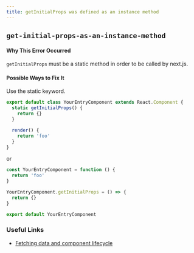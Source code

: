 ```yaml
---
title: getInitialProps was defined as an instance method
---
```


## `get-initial-props-as-an-instance-method`

#### Why This Error Occurred

`getInitialProps` must be a static method in order to be called by next.js.

#### Possible Ways to Fix It

Use the static keyword.

```js filename="pages/example.js"
export default class YourEntryComponent extends React.Component {
  static getInitialProps() {
    return {}
  }

  render() {
    return 'foo'
  }
}
```

or

```js filename="pages/example.js"
const YourEntryComponent = function () {
  return 'foo'
}

YourEntryComponent.getInitialProps = () => {
  return {}
}

export default YourEntryComponent
```

### Useful Links

- [Fetching data and component lifecycle](https://nextjs.org/docs/api-reference/data-fetching/get-initial-props)
